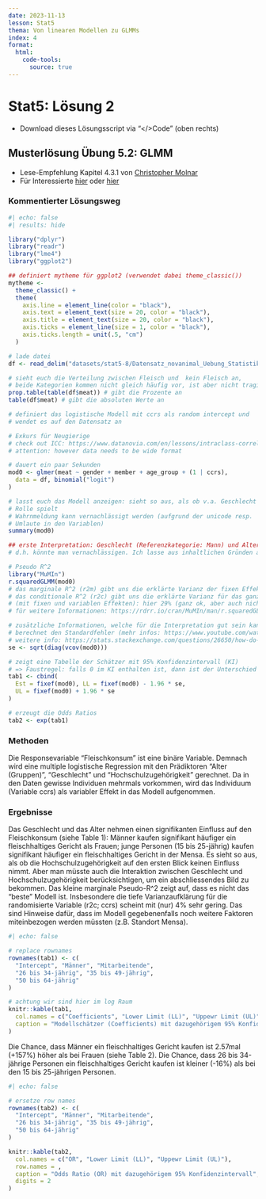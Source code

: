 ```yaml
---
date: 2023-11-13
lesson: Stat5
thema: Von linearen Modellen zu GLMMs
index: 4
format:
  html:
    code-tools:
      source: true
---
```


# Stat5: Lösung 2

- Download dieses Lösungsscript via "\</\>Code" (oben rechts)

## Musterlösung Übung 5.2: GLMM

- Lese-Empfehlung Kapitel 4.3.1 von [Christopher Molnar](https://christophm.github.io/interpretable-ml-book/extend-lm.html#glm)
- Für Interessierte [hier](https://rpsychologist.com/r-guide-longitudinal-lme-lmer) oder [hier](https://rpubs.com/kaz_yos/glmm1)

### Kommentierter Lösungsweg
```r
#| echo: false
#| results: hide

library("dplyr")
library("readr")
library("lme4")
library("ggplot2")

## definiert mytheme für ggplot2 (verwendet dabei theme_classic())
mytheme <-
  theme_classic() +
  theme(
    axis.line = element_line(color = "black"),
    axis.text = element_text(size = 20, color = "black"),
    axis.title = element_text(size = 20, color = "black"),
    axis.ticks = element_line(size = 1, color = "black"),
    axis.ticks.length = unit(.5, "cm")
  )
```

```r
# lade datei
df <- read_delim("datasets/stat5-8/Datensatz_novanimal_Uebung_Statistik5.2.csv", ";")

# sieht euch die Verteilung zwischen Fleisch und  kein Fleisch an,
# beide Kategorien kommen nicht gleich häufig vor, ist aber nicht tragisch
prop.table(table(df$meat)) # gibt die Prozente an
table(df$meat) # gibt die absoluten Werte an

# definiert das logistische Modell mit ccrs als random intercept und
# wendet es auf den Datensatz an

# Exkurs für Neugierige
# check out ICC: https://www.datanovia.com/en/lessons/intraclass-correlation-coefficient-in-r/
# attention: however data needs to be wide format

# dauert ein paar Sekunden
mod0 <- glmer(meat ~ gender + member + age_group + (1 | ccrs),
  data = df, binomial("logit")
)

# lasst euch das Modell anzeigen: sieht so aus, als ob v.a. Geschlecht eine
# Rolle spielt
# Wahrnmeldung kann vernachlässigt werden (aufgrund der unicode resp.
# Umlaute in den Variablen)
summary(mod0)

## erste Interpretation: Geschlecht (Referenzkategorie: Mann) und Alter (Referenzkategorie: junge Personen) scheinen den Fleischkonsum positiv zu beeinflussen + Hochschulzugehörigkeit spielt keien Rolle
# d.h. könnte man vernachlässigen. Ich lasse aus inhaltlichen Gründen aber im Modell drin

# Pseudo R^2
library("MuMIn")
r.squaredGLMM(mod0)
# das marginale R^2 (r2m) gibt uns die erklärte Varianz der fixen Effekte: hier 4% (das ist sehr wenig)
# das conditionale R^2 (r2c) gibt uns die erklärte Varianz für das ganze Modell
# (mit fixen und variablen Effekten): hier 29% (ganz ok, aber auch nicht sehr hoch)
# für weitere Informationen: https://rdrr.io/cran/MuMIn/man/r.squaredGLMM.html

# zusätzliche Informationen, welche für die Interpretation gut sein kann
# berechnet den Standardfehler (mehr infos: https://www.youtube.com/watch?v=r-txC-dpI-E oder hier: https://mgimond.github.io/Stats-in-R/CI.html)
# weitere info: https://stats.stackexchange.com/questions/26650/how-do-i-reference-a-regression-models-coefficients-standard-errors
se <- sqrt(diag(vcov(mod0)))

# zeigt eine Tabelle der Schätzer mit 95% Konfidenzintervall (KI)
# => Faustregel: falls 0 im KI enthalten ist, dann ist der Unterschied statistisch NICHT signifikant
tab1 <- cbind(
  Est = fixef(mod0), LL = fixef(mod0) - 1.96 * se,
  UL = fixef(mod0) + 1.96 * se
)

# erzeugt die Odds Ratios
tab2 <- exp(tab1)
```

### Methoden

Die Responsevariable “Fleischkonsum” ist eine binäre Variable. Demnach wird eine multiple logistische Regression mit den Prädiktoren “Alter (Gruppen)”, “Geschlecht” und “Hochschulzugehörigkeit” gerechnet. Da in den Daten gewisse Individuen mehrmals vorkommen, wird das Individuum (Variable ccrs) als variabler Effekt in das Modell aufgenommen.

### Ergebnisse

Das Geschlecht und das Alter nehmen einen signifikanten Einfluss auf den Fleischkonsum (siehe Table 1): Männer kaufen signifikant häufiger ein fleischhaltiges Gericht als Frauen; junge Personen (15 bis 25-jährig) kaufen signifikant häufiger ein fleischhaltiges Gericht in der Mensa. Es sieht so aus, als ob die Hochschulzugehörigkeit auf den ersten Blick keinen Einfluss nimmt. Aber man müsste auch die Interaktion zwischen Geschlecht und Hochschulzugehörigkeit berücksichtigen, um ein abschliessendes Bild zu bekommen. Das kleine marginale Pseudo-R^2 zeigt auf, dass es nicht das "beste" Modell ist. Insbesondere die tiefe Varianzaufklärung für die randomisierte Variable (r2c; ccrs) scheint mit (nur) 4% sehr gering. Das sind Hinweise dafür, dass im Modell gegebenenfalls noch weitere Faktoren miteinbezogen werden müssten (z.B. Standort Mensa).

```r
#| echo: false

# replace rownames
rownames(tab1) <- c(
  "Intercept", "Männer", "Mitarbeitende",
  "26 bis 34-jährig", "35 bis 49-jährig",
  "50 bis 64-jährig"
)

# achtung wir sind hier im log Raum
knitr::kable(tab1,
  col.names = c("Coefficients", "Lower Limit (LL)", "Uppewr Limit (UL)"),
  caption = "Modellschätzer (Coefficients) mit dazugehörigem 95% Konfidenzintervall", digits = 2
)
```

Die Chance, dass Männer ein fleischhaltiges Gericht kaufen ist 2.57mal (+157%) höher als bei Frauen (siehe Table 2). Die Chance, dass 26 bis 34-jährige Personen ein fleischhaltiges Gericht kaufen ist kleiner (-16%) als bei den 15 bis 25-jährigen Personen.

```r
#| echo: false

# ersetze row names
rownames(tab2) <- c(
  "Intercept", "Männer", "Mitarbeitende",
  "26 bis 34-jährig", "35 bis 49-jährig",
  "50 bis 64-jährig"
)

knitr::kable(tab2,
  col.names = c("OR", "Lower Limit (LL)", "Uppewr Limit (UL)"),
  row.names = ,
  caption = "Odds Ratio (OR) mit dazugehörigem 95% Konfidenzintervall",
  digits = 2
)
```
